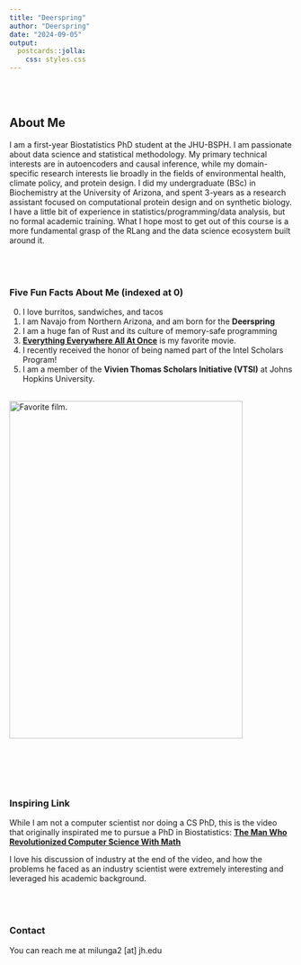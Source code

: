 ```yaml
---
title: "Deerspring"
author: "Deerspring"
date: "2024-09-05"
output:
  postcards::jolla:
    css: styles.css
---
```

<br><br>

## About Me
I am a first-year Biostatistics PhD student at the JHU-BSPH. I am passionate about data science and statistical methodology. My primary technical interests are in autoencoders and causal inference, while my domain-specific research interests lie broadly in the fields of environmental health, climate policy, and protein design. I did my undergraduate (BSc) in Biochemistry at the University of Arizona, and spent 3-years as a research assistant focused on computational protein design and on synthetic biology. I have a little bit of experience in statistics/programming/data analysis, but no formal academic training. What I hope most to get out of this course is a more fundamental grasp of the RLang and the data science ecosystem built around it.
<br><br><br><br>

### Five Fun Facts About Me (indexed at 0)
0. I love burritos, sandwiches, and tacos
1. I am Navajo from Northern Arizona, and am born for the **Deerspring**
2. I am a huge fan of Rust and its culture of memory-safe programming
3. [**Everything Everywhere All At Once**](https://en.wikipedia.org/wiki/Everything_Everywhere_All_at_Once) is my favorite movie.
4. I recently received the honor of being named part of the Intel Scholars Program!
5. I am a member of the **Vivien Thomas Scholars Initiative (VTSI)** at Johns Hopkins University.
<br><br>

<div align="center">
<img src="https://d135u4jtzauizi.cloudfront.net/EEAAO_BY_JAMESJEAN_FINAL_Compressed_220301_161017.jpg" alt="Favorite film." width="415" height="600">
</div>
<br><br><br><br>

### Inspiring Link
While I am not a computer scientist nor doing a CS PhD, this is the video that originally inspirated me to pursue a PhD in Biostatistics: [**The Man Who Revolutionized Computer Science With Math**](https://www.youtube.com/watch?v=rkZzg7Vowao)

I love his discussion of industry at the end of the video, and how the problems he faced as an industry scientist were extremely interesting and leveraged his academic background.
<br><br><br><br>

### Contact
You can reach me at milunga2 [at] jh.edu
